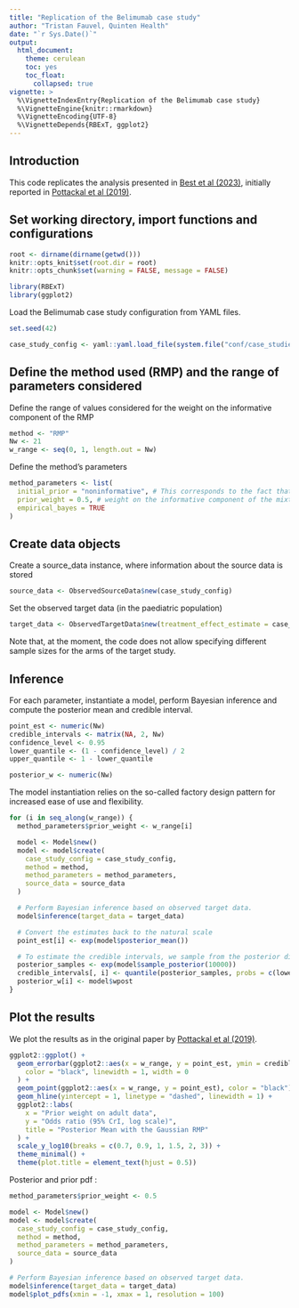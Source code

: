 ---
title: "Replication of the Belimumab case study"
author: "Tristan Fauvel, Quinten Health"
date: "`r Sys.Date()`"
output: 
  html_document:
    theme: cerulean
    toc: yes
    toc_float:
      collapsed: true
vignette: >
  %\VignetteIndexEntry{Replication of the Belimumab case study}
  %\VignetteEngine{knitr::rmarkdown}
  %\VignetteEncoding{UTF-8}
  %\VignetteDepends{RBExT, ggplot2}
---

## Introduction

This code replicates the analysis presented in [Best et al (2023)](https://www.tandfonline.com/doi/full/10.1080/19466315.2024.2342817), initially reported in [Pottackal et al (2019)](https://acrabstracts.org/abstract/application-of-bayesian-statistics-to-support-approval-of-intravenous-belimumab-in-children-with-systemic-lupus-erythematosus-in-the-united-states/).

## Set working directory, import functions and configurations

```{r, setwd, include=FALSE}
root <- dirname(dirname(getwd()))
knitr::opts_knit$set(root.dir = root)
knitr::opts_chunk$set(warning = FALSE, message = FALSE)

library(RBExT)
library(ggplot2)
```


Load the Belimumab case study configuration from YAML files.

```{r load_config}
set.seed(42)

case_study_config <- yaml::yaml.load_file(system.file("conf/case_studies/belimumab.yml", package = "RBExT"))
```


## Define the method used (RMP) and the range of parameters considered


Define the range of values considered for the weight on the informative component of the RMP
```{r parameters_range}
method <- "RMP"
Nw <- 21
w_range <- seq(0, 1, length.out = Nw)
```

Define the method's parameters
```{r parameters}
method_parameters <- list(
  initial_prior = "noninformative", # This corresponds to the fact that the posterior for the adults data is derived from an uninformative prior (for consistency with other methods). May be removed in future releases.
  prior_weight = 0.5, # weight on the informative component of the mixture
  empirical_bayes = TRUE
)
```


## Create data objects

Create a source_data instance, where information about the source data is stored

```{r}
source_data <- ObservedSourceData$new(case_study_config)
```

Set the observed target data (in the paediatric population)
```{r}
target_data <- ObservedTargetData$new(treatment_effect_estimate = case_study_config$target$treatment_effect, treatment_effect_standard_error = case_study_config$target$standard_error, target_sample_size_per_arm = as.integer(case_study_config$target$total / 2), summary_measure_likelihood = case_study_config$summary_measure_likelihood)
```
Note that, at the moment, the code does not allow specifying different sample sizes for the arms of the target study.
 

## Inference

For each parameter, instantiate a model, perform Bayesian inference and compute the posterior mean and credible interval.

```{r init}
point_est <- numeric(Nw)
credible_intervals <- matrix(NA, 2, Nw)
confidence_level <- 0.95
lower_quantile <- (1 - confidence_level) / 2
upper_quantile <- 1 - lower_quantile

posterior_w <- numeric(Nw)
```

The model instantiation relies on the so-called factory design pattern for increased ease of use and flexibility.

```{r frequentist_ocs, message=FALSE, error=FALSE}
for (i in seq_along(w_range)) {
  method_parameters$prior_weight <- w_range[i]

  model <- Model$new()
  model <- model$create(
    case_study_config = case_study_config,
    method = method,
    method_parameters = method_parameters,
    source_data = source_data
  )

  # Perform Bayesian inference based on observed target data.
  model$inference(target_data = target_data)

  # Convert the estimates back to the natural scale
  point_est[i] <- exp(model$posterior_mean())

  # To estimate the credible intervals, we sample from the posterior distribution
  posterior_samples <- exp(model$sample_posterior(10000))
  credible_intervals[, i] <- quantile(posterior_samples, probs = c(lower_quantile, upper_quantile))
  posterior_w[i] <- model$wpost
}
```

## Plot the results

We plot the results as in the original paper by [Pottackal et al (2019)](https://acrabstracts.org/abstract/application-of-bayesian-statistics-to-support-approval-of-intravenous-belimumab-in-children-with-systemic-lupus-erythematosus-in-the-united-states/).

```{r plot_results, fig.width=5, fig.height=3}
ggplot2::ggplot() +
  geom_errorbar(ggplot2::aes(x = w_range, y = point_est, ymin = credible_intervals[1, ], ymax = credible_intervals[2, ]),
    color = "black", linewidth = 1, width = 0
  ) +
  geom_point(ggplot2::aes(x = w_range, y = point_est), color = "black") +
  geom_hline(yintercept = 1, linetype = "dashed", linewidth = 1) +
  ggplot2::labs(
    x = "Prior weight on adult data",
    y = "Odds ratio (95% CrI, log scale)",
    title = "Posterior Mean with the Gaussian RMP"
  ) +
  scale_y_log10(breaks = c(0.7, 0.9, 1, 1.5, 2, 3)) +
  theme_minimal() +
  theme(plot.title = element_text(hjust = 0.5))
```

Posterior and prior pdf : 
```{r}
method_parameters$prior_weight <- 0.5

model <- Model$new()
model <- model$create(
  case_study_config = case_study_config,
  method = method,
  method_parameters = method_parameters,
  source_data = source_data
)

# Perform Bayesian inference based on observed target data.
model$inference(target_data = target_data)
model$plot_pdfs(xmin = -1, xmax = 1, resolution = 100)
```
